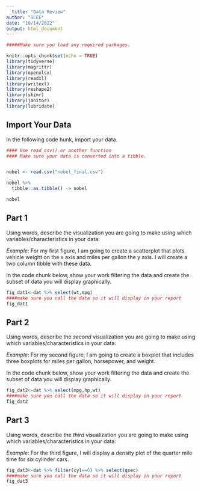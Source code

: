 ```yaml
---
  title: "Data Review"
author: "SLEE"
date: "10/14/2022"
output: html_document
---
```

  
```r

#####Make sure you load any required packages.

knitr::opts_chunk$set(echo = TRUE)
library(tidyverse)
library(magrittr)
library(openxlsx)
library(readxl)
library(writexl)
library(reshape2)
library(skimr)
library(janitor)
library(lubridate)


```

## Import Your Data

In the following code hunk, import your data.

```r

#### Use read_csv() or another function
#### Make sure your data is converted into a tibble. 


nobel <- read.csv("nobel_final.csv")

nobel %>% 
  tibble::as.tibble() -> nobel

nobel

```

## Part 1

Using words, describe the visualization you are going to make using which variables/characteristics in your data:
  
  *Example*: For my first figure, I am going to create a scatterplot that plots vehicle weight on the x axis and miles per gallon the y axis. I will create a two column tibble with these data.

In the code chunk below, show your work filtering the data and create the subset of data you will display graphically.

```r
fig_dat1<-dat %>% select(wt,mpg)
####make sure you call the data so it will display in your report
fig_dat1
```

## Part 2

Using words, describe the *second* visualization you are going to make using which variables/characteristics in your data:
  
  *Example*: For my second figure, I am going to create a boxplot that includes three boxplots for miles per gallon, horsepower, and weight.

In the code chunk below, show your work filtering the data and create the subset of data you will display graphically.

```r
fig_dat2<-dat %>% select(mpg,hp,wt)
####make sure you call the data so it will display in your report
fig_dat2
```


## Part 3

Using words, describe the *third* visualization you are going to make using which variables/characteristics in your data:
  
  *Example*: For the third figure, I will display a density plot of the quarter mile time for six cylinder cars.

```r
fig_dat3<-dat %>% filter(cyl==6) %>% select(qsec) 
####make sure you call the data so it will display in your report
fig_dat3
```
